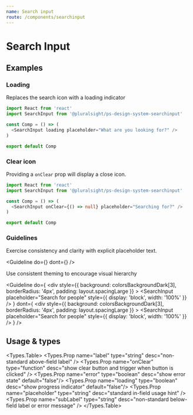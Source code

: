 ```yaml
---
name: Search input
route: /components/searchinput
---
```



# Search Input

## Examples

### Loading

Replaces the search icon with a loading indicator

```typescript
import React from 'react'
import SearchInput from '@pluralsight/ps-design-system-searchinput'

const Comp = () => (
  <SearchInput loading placeholder="What are you looking for?" />
)

export default Comp

```

### Clear icon

Providing a `onClear` prop will display a close icon.

```typescript
import React from 'react'
import SearchInput from '@pluralsight/ps-design-system-searchinput'

const Comp = () => (
  <SearchInput onClear={() => null} placeholder="Searching for?" />
)

export default Comp

```

### Guidelines

Exercise consistency and clarity with explicit placeholder text.

<Guideline
  do={<SearchInput placeholder="Search for people" />}
  dont={<SearchInput placeholder="Filter" />}
/>

Use consistent theming to encourage visual hierarchy

<Guideline
  do={
    <div
      style={{
        background: colorsBackgroundDark[3],
        borderRadius: '4px',
        padding: layout.spacingLarge
      }}
    >
      <Theme>
        <SearchInput
          placeholder="Search for people"
          style={{ display: 'block', width: '100%' }}
        />
      </Theme>
    </div>
  }
  dont={
    <div
      style={{
        background: colorsBackgroundDark[3],
        borderRadius: '4px',
        padding: layout.spacingLarge
      }}
    >
      <Theme name="light">
        <SearchInput
          placeholder="Search for people"
          style={{ display: 'block', width: '100%' }}
        />
      </Theme>
    </div>
  }
/>

## Usage & types

<Usage install="npm install @pluralsight/ps-design-system-searchinput"
  import="import SearchInput from '@pluralsight/ps-design-system-searchinput'"
  packageName="searchinput"
  />

<Types.Table>
  <Types.Prop name="label" type="string" desc="non-standard above-field label" />
  <Types.Prop name="onClear" type="function" desc="show clear button and trigger when button is clicked" />
  <Types.Prop name="error" type="boolean" desc="show error state" default="false"/>
  <Types.Prop name="loading" type="boolean" desc="show progress indicator" default="false"/>
  <Types.Prop name="placeholder" type="string" desc="standard in-field usage hint" />
  <Types.Prop name="subLabel" type="string" desc="non-standard below-field label or error message" />
</Types.Table>